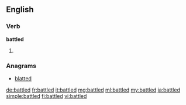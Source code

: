 ==English==

===Verb===
'''battled'''

# {{past of|battle}}

===Anagrams===
* [[blatted#English|blatted]]

[[de:battled]]
[[fr:battled]]
[[it:battled]]
[[mg:battled]]
[[ml:battled]]
[[my:battled]]
[[ja:battled]]
[[simple:battled]]
[[fi:battled]]
[[vi:battled]]